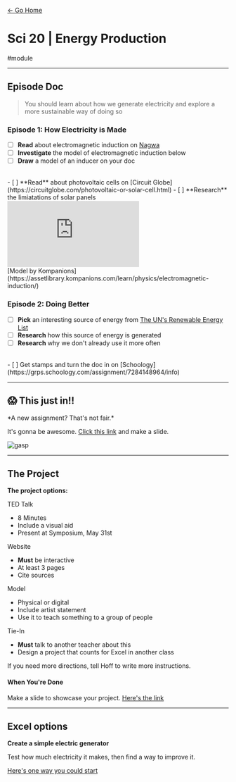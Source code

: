 [← Go Home](/)

# Sci 20 | Energy Production

#module

---

## Episode Doc
> You should learn about how we generate electricity and explore a more sustainable way of doing so

### Episode 1: How Electricity is Made
- [ ] **Read** about electromagnetic induction on [Nagwa](https://www.nagwa.com/en/explainers/578146280295/)
- [ ] **Investigate** the model of electromagnetic induction below
- [ ] **Draw** a model of an inducer on your doc
<br />
- [ ] **Read** about photovoltaic cells on [Circuit Globe](https://circuitglobe.com/photovoltaic-or-solar-cell.html)
- [ ] **Research** the limiatations of solar panels

<div className="flex" style={{width: '100%', alignContent: "center", justifyContent: "center"}}>
<embed
  src="https://assetlibrary.kompanions.com/learn/3d-models/electromagnetic-induction/"
  style={{
    height: '300px',
    width: '500px',
    maxWidth: '90%',
  }}
/>
</div>
<span
  className="center"
>
[Model by Kompanions](https://assetlibrary.kompanions.com/learn/physics/electromagnetic-induction/)
</span>

### Episode 2: Doing Better
- [ ] **Pick** an interesting source of energy from [The UN's Renewable Energy List](https://www.un.org/en/climatechange/what-is-renewable-energy)
- [ ] **Research** how this source of energy is generated
- [ ] **Research** why we don't already use it more often

<br />
- [ ] Get stamps and turn the doc in on [Schoology](https://grps.schoology.com/assignment/7284148964/info)

---

## 😱 This just in!!

<div style={{paddingRight: "200px"}}>
*A new assignment? That's not fair.*

It's gonna be awesome. [Click this link](https://docs.google.com/presentation/d/1hxCoWX4V_eNagQ_BSCpx0ko3eJicBmVaxnWi0_Y1Qi8/edit?usp=sharing) and make a slide.
</div>
<div style={{position: "relative"}}>
<img
  src="https://media1.giphy.com/media/v1.Y2lkPTc5MGI3NjExcXFrbzIxenduMTNsM3R5ZmkzbmhmcHp1ZHkzYmRjdmthNDViYzJsNyZlcD12MV9pbnRlcm5hbF9naWZfYnlfaWQmY3Q9Zw/95ZYXmOCd9BBK/giphy.gif"
  alt="gasp"
  style={{
    position: "absolute",
    right: "0",
    height: "170px",
    width: "170px",
    transform: "translateY(-90%)"
  }}
/>
</div>

---

## The Project

**The project options:**

TED Talk

  - 8 Minutes
  - Include a visual aid
  - Present at Symposium, May 31st

Website

  - **Must** be interactive
  - At least 3 pages
  - Cite sources

Model

  - Physical or digital
  - Include artist statement
  - Use it to teach something to a group of people

Tie-In

  - **Must** talk to another teacher about this
  - Design a project that counts for Excel in another class

If you need more directions, tell Hoff to write more instructions.

#### When You're Done
Make a slide to showcase your project. [Here's the link](https://docs.google.com/presentation/d/11sCrdqb7G51St4Ma5I9Ob4afL939XLd3lD2qJ2rAawE/edit?usp=sharing)

---

## Excel options
**Create a simple electric generator**

Test how much electricity it makes, then find a way to improve it.

[Here's one way you could start](https://www.wikihow.com/Make-a-Simple-Electric-Generator)
